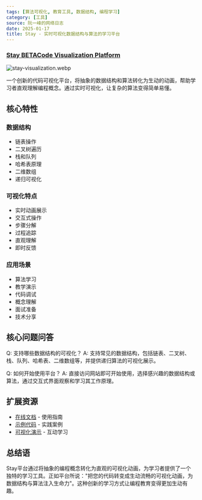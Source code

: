 ```yaml
---
tags: [算法可视化, 教育工具, 数据结构, 编程学习]
category: [工具]
source: 阮一峰的网络日志
date: 2025-01-17
title: Stay - 实时可视化数据结构与算法的学习平台
---
```


### [Stay BETACode Visualization Platform](https://staying.fun/zh)

![stay-visualization.webp](https://img.mengpeng.tech/i/2025/01/17/6789ec863affd.webp)

一个创新的代码可视化平台，将抽象的数据结构和算法转化为生动的动画，帮助学习者直观理解编程概念。通过实时可视化，让复杂的算法变得简单易懂。

## 核心特性

### 数据结构
- 链表操作
- 二叉树遍历
- 栈和队列
- 哈希表原理
- 二维数组
- 递归可视化

### 可视化特点
- 实时动画展示
- 交互式操作
- 步骤分解
- 过程追踪
- 直观理解
- 即时反馈

### 应用场景
- 算法学习
- 教学演示
- 代码调试
- 概念理解
- 面试准备
- 技术分享

## 核心问题问答

Q: 支持哪些数据结构的可视化？
A: 支持常见的数据结构，包括链表、二叉树、栈、队列、哈希表、二维数组等，并提供递归算法的可视化展示。

Q: 如何开始使用平台？
A: 直接访问网站即可开始使用，选择感兴趣的数据结构或算法，通过交互式界面观察和学习其工作原理。

## 扩展资源

- [在线文档](https://staying.fun/zh) - 使用指南
- [示例代码](https://staying.fun/zh) - 实践案例
- [可视化演示](https://staying.fun/zh) - 互动学习

## 总结语

Stay平台通过将抽象的编程概念转化为直观的可视化动画，为学习者提供了一个独特的学习工具。正如平台所说："把您的代码转变成生动流畅的可视化动画，为数据结构与算法注入生命力"。这种创新的学习方式让编程教育变得更加生动有趣。 